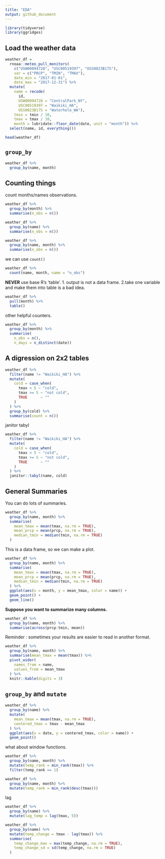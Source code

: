 ```yaml
---
title: "EDA"
output: github_document
---
```


```r
library(tidyverse)
library(ggridges)
```

## Load the weather data

```r
weather_df =  
  rnoaa::meteo_pull_monitors(
    c("USW00094728", "USC00519397", "USS0023B17S"),
    var = c("PRCP", "TMIN", "TMAX"), 
    date_min = "2017-01-01",
    date_max = "2017-12-31") %>%
  mutate(
    name = recode(
      id, 
      USW00094728 = "CentralPark_NY", 
      USC00519397 = "Waikiki_HA",
      USS0023B17S = "Waterhole_WA"),
    tmin = tmin / 10,
    tmax = tmax / 10,
    month = lubridate::floor_date(date, unit = "month")) %>%
  select(name, id, everything())

head(weather_df)
```

## `group_by`

```r
weather_df %>% 
  group_by(name, month) 
```

## Counting things

count months/names observations.
```r
weather_df %>% 
  group_by(month) %>% 
  summarise(n_obs = n())

weather_df %>% 
  group_by(name) %>% 
  summarise(n_obs = n())

weather_df %>% 
  group_by(name, month) %>% 
  summarise(n_obs = n())
```
we can use `count()`

```r
weather_df %>% 
  count(name, month, name = "n_obs")
```
**NEVER** use base R's 'table'.
1. output is not a data frame.
2.take one variable and make them into table is a bad idea.
```r
weather_df %>% 
  pull(month) %>% 
  table()
```
other helpful counters.

```r
weather_df %>% 
  group_by(month) %>% 
  summarise(
    n_obs = n(), 
    n_days = n_distinct(date))
```
## A digression on 2x2 tables

```r
weather_df %>% 
  filter(name != "Waikiki_HA") %>% 
  mutate(
    cold = case_when(
      tmax < 5 ~ "cold", 
      tmax >= 5 ~ "not cold", 
      TRUE      ~ ""
    )
  ) %>% 
  group_by(cold) %>% 
  summarise(count = n())
```
janitor tabyl
```r
weather_df %>% 
  filter(name != "Waikiki_HA") %>% 
  mutate(
    cold = case_when(
      tmax < 5 ~ "cold", 
      tmax >= 5 ~ "not cold", 
      TRUE      ~ ""
    )
  ) %>% 
  janitor::tabyl(name, cold)
```
## General Summaries

You can do lots of summaries.
```r
weather_df %>% 
  group_by(name, month) %>% 
  summarise(
    mean_tmax = mean(tmax, na.rm = TRUE),
    mean_prcp = mean(prcp, na.rm = TRUE), 
    median_tmin = median(tmin, na.rm = TRUE)
  )
```
This is a data frame, so we can make a plot.
```r
weather_df %>% 
  group_by(name, month) %>% 
  summarise(
    mean_tmax = mean(tmax, na.rm = TRUE),
    mean_prcp = mean(prcp, na.rm = TRUE), 
    median_tmin = median(tmin, na.rm = TRUE)
  ) %>% 
  ggplot(aes(x = month, y = mean_tmax, color = name)) +
  geom_point() +
  geom_line()
```
**Suppose you want to summarize many columns.**
```r
weather_df %>% 
  group_by(name, month) %>% 
  summarise(across(prcp:tmin, mean))
```
Reminder : sometimes your results are easier to read in another format.

```r
weather_df %>% 
  group_by(name, month) %>% 
  summarise(mean_tmax = mean(tmax)) %>% 
  pivot_wider(
    names_from = name,
    values_from = mean_tmax
  ) %>% 
  knitr::kable(digits = 3)
```
## `group_by` and `mutate`

```r
weather_df %>% 
  group_by(name) %>% 
  mutate(
    mean_tmax = mean(tmax, na.rm = TRUE), 
    centered_tmax = tmax - mean_tmax
  ) %>% 
  ggplot(aes(x = date, y = centered_tmax, color = name)) +
  geom_point()
```
what about window functions.

```r
weather_df %>% 
  group_by(name, month) %>% 
  mutate(temp_rank = min_rank(tmax)) %>% 
  filter(temp_rank == 1)
```
```r
weather_df %>% 
  group_by(name, month) %>% 
  mutate(temp_rank = min_rank(desc(tmax))) 
```

lag
```r
weather_df %>% 
  group_by(name) %>% 
  mutate(lag_temp = lag(tmax, 5))
```
```r
weather_df %>% 
  group_by(name) %>% 
  mutate(temp_change = tmax - lag(tmax)) %>% 
  summarise(
    temp_change_max = max(temp_change, na.rm = TRUE), 
    temp_change_sd = sd(temp_change, na.rm = TRUE)
  )
```

